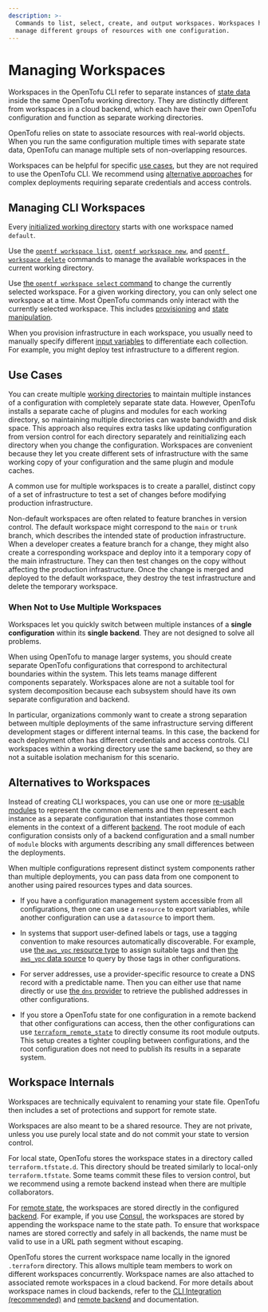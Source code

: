 ```yaml
---
description: >-
  Commands to list, select, create, and output workspaces. Workspaces help
  manage different groups of resources with one configuration.
---
```


# Managing Workspaces

Workspaces in the OpenTofu CLI refer to separate instances of [state data](/docs/language/state) inside the same OpenTofu working directory. They are distinctly different from workspaces in a cloud backend, which each have their own OpenTofu configuration and function as separate working directories.

OpenTofu relies on state to associate resources with real-world objects. When you run the same configuration multiple times with separate state data, OpenTofu can manage multiple sets of non-overlapping resources.

Workspaces can be helpful for specific [use cases](#use-cases), but they are not required to use the OpenTofu CLI. We recommend using [alternative approaches](#alternatives-to-workspaces) for complex deployments requiring separate credentials and access controls.


## Managing CLI Workspaces

Every [initialized working directory](/docs/cli/init) starts with one workspace named `default`.

Use the [`opentf workspace list`](/docs/cli/commands/workspace/list), [`opentf workspace new`](/docs/cli/commands/workspace/new), and [`opentf workspace delete`](/docs/cli/commands/workspace/delete) commands to manage the available workspaces in the current working directory.

Use [the `opentf workspace select` command](/docs/cli/commands/workspace/select) to change the currently selected workspace. For a given working directory, you can only select one workspace at a time. Most OpenTofu commands only interact with the currently selected workspace. This includes [provisioning](/docs/cli/run) and [state manipulation](/docs/cli/state).

When you provision infrastructure in each workspace, you usually need to manually specify different [input variables](/docs/language/values/variables) to differentiate each collection. For example, you might deploy test infrastructure to a different region.


## Use Cases

You can create multiple [working directories](/docs/cli/init) to maintain multiple instances of a configuration with completely separate state data. However, OpenTofu installs a separate cache of plugins and modules for each working directory, so maintaining multiple directories can waste bandwidth and disk space. This approach also requires extra tasks like updating configuration from version control for each directory separately and reinitializing each directory when you change the configuration. Workspaces are convenient because they let you create different sets of infrastructure with the same working copy of your configuration and the same plugin and module caches.

A common use for multiple workspaces is to create a parallel, distinct copy of
a set of infrastructure to test a set of changes before modifying production infrastructure.

Non-default workspaces are often related to feature branches in version control.
The default workspace might correspond to the `main` or `trunk` branch, which describes the intended state of production infrastructure. When a developer creates a feature branch for a change, they might also create a corresponding workspace and deploy into it a temporary copy of the main infrastructure. They can then test changes on the copy without affecting the production infrastructure. Once the change is merged and deployed to the default workspace, they destroy the test infrastructure and delete the temporary workspace.


### When Not to Use Multiple Workspaces

Workspaces let you quickly switch between multiple instances of a **single configuration** within its **single backend**. They are not designed to solve all problems.

When using OpenTofu to manage larger systems, you should create separate OpenTofu configurations that correspond to architectural boundaries within the system. This lets teams manage different components separately. Workspaces alone are not a suitable tool for system decomposition because each subsystem should have its own separate configuration and backend.

In particular, organizations commonly want to create a strong separation
between multiple deployments of the same infrastructure serving different
development stages or different internal teams. In this case, the backend for each deployment often has different credentials and access controls. CLI workspaces within a working directory use the same backend, so they are not a suitable isolation mechanism for this scenario.

## Alternatives to Workspaces

Instead of creating CLI workspaces, you can use one or more [re-usable modules](/docs/language/modules/develop) to represent the common elements and then represent each instance as a separate configuration that instantiates those common elements in the context of a different [backend](/docs/language/settings/backends/configuration). The root module of each configuration consists only of a backend configuration and a small number of `module` blocks with arguments describing any small differences between the deployments.

When multiple configurations represent distinct system components rather than multiple deployments, you can pass data from one component to another using paired resources types and data sources.

- If you have a configuration management system accessible from all configurations, then one can use a `resource` to export variables, while another configuration can use a `datasource` to import them.

- In systems that support user-defined labels or tags, use a tagging convention to make resources automatically discoverable. For example, use [the `aws_vpc` resource type](https://registry.terraform.io/providers/hashicorp/aws/latest/docs/resources/vpc) to assign suitable tags and then [the `aws_vpc` data source](https://registry.terraform.io/providers/hashicorp/aws/latest/docs/data-sources/vpc) to query by those tags in other configurations.

- For server addresses, use a provider-specific resource to create a DNS record with a predictable name. Then you can either use that name directly or use [the `dns` provider](https://registry.terraform.io/providers/hashicorp/dns/latest/docs) to retrieve the published addresses in other configurations.

- If you store a OpenTofu state for one configuration in a remote backend that other configurations can access, then the other configurations can use [`terraform_remote_state`](/docs/language/state/remote-state-data) to directly consume its root module outputs. This setup creates a tighter coupling between configurations, and the root configuration does not need to publish its results in a separate system.

## Workspace Internals

Workspaces are technically equivalent to renaming your state file. OpenTofu then includes a set of protections and support for remote state.

Workspaces are also meant to be a shared resource. They are not private, unless you use purely local state and do not commit your state to version control.

For local state, OpenTofu stores the workspace states in a directory called `terraform.tfstate.d`. This directory should be treated similarly to local-only `terraform.tfstate`. Some teams commit these files to version control, but we recommend using a remote backend instead when there are multiple collaborators.

For [remote state](/docs/language/state/remote), the workspaces are stored directly in the configured [backend](/docs/language/settings/backends/configuration). For example, if you use [Consul](/docs/language/settings/backends/consul), the workspaces are stored by appending the workspace name to the state path. To ensure that workspace names are stored correctly and safely in all backends, the name must be valid to use in a URL path segment without escaping.

OpenTofu stores the current workspace name locally in the ignored `.terraform` directory. This allows multiple team members to work on different workspaces concurrently. Workspace names are also attached to associated remote workspaces in a cloud backend. For more details about workspace names in cloud backends, refer to the [CLI Integration (recommended)](/docs/cli/cloud/settings#arguments) and [remote backend](/docs/language/settings/backends/remote#workspaces) and  documentation.

